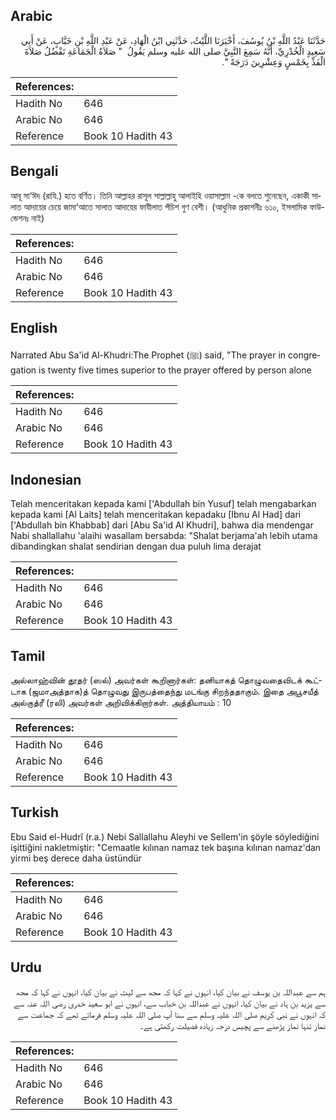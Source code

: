## Arabic


<div dir="rtl" lang="ar" style={{fontSize:'larger',backgroundColor:'#f8f9fa',padding:20}}>
حَدَّثَنَا عَبْدُ اللَّهِ بْنُ يُوسُفَ، أَخْبَرَنَا اللَّيْثُ، حَدَّثَنِي ابْنُ الْهَادِ، عَنْ عَبْدِ اللَّهِ بْنِ خَبَّابٍ، عَنْ أَبِي سَعِيدٍ الْخُدْرِيِّ، أَنَّهُ سَمِعَ النَّبِيَّ صلى الله عليه وسلم يَقُولُ ‏ "‏ صَلاَةُ الْجَمَاعَةِ تَفْضُلُ صَلاَةَ الْفَذِّ بِخَمْسٍ وَعِشْرِينَ دَرَجَةً ‏"‏‏.‏
</div>
<div style={{backgroundColor:'#f8f9fa',padding:20, marginBottom: 10}}><table> <thead> <tr> <th>References:</th> <th></th> </tr> </thead> <tbody><tr><td>Hadith No</td><td>646</td></tr><tr><td>Arabic No</td><td>646</td></tr><tr><td>Reference</td><td>Book 10 Hadith 43</td></tr></tbody></table></div>

## Bengali


<div dir="ltr" lang="bn" style={{fontSize:'larger',backgroundColor:'#f8f9fa',padding:20}}>
আবূ সা‘ঈদ (রাযি.) হতে বর্ণিত। তিনি আল্লাহর রাসূল সাল্লাল্লাহু আলাইহি ওয়াসাল্লাম -কে বলতে শুনেছেন, একাকী সালাত আদায়ের চেয়ে জামা‘আতে সালাত আদায়ের ফাযীলাত পঁচিশ গুণ বেশী। (আধুনিক প্রকাশনীঃ ৬১০, ইসলামিক ফাউন্ডেশনঃ নাই)
</div>
<div style={{backgroundColor:'#f8f9fa',padding:20, marginBottom: 10}}><table> <thead> <tr> <th>References:</th> <th></th> </tr> </thead> <tbody><tr><td>Hadith No</td><td>646</td></tr><tr><td>Arabic No</td><td>646</td></tr><tr><td>Reference</td><td>Book 10 Hadith 43</td></tr></tbody></table></div>

## English


<div dir="ltr" lang="en" style={{fontSize:'larger',backgroundColor:'#f8f9fa',padding:20}}>
Narrated Abu Sa'id Al-Khudri:The Prophet (ﷺ) said, "The prayer in congregation is twenty five times superior to the prayer offered by person alone
</div>
<div style={{backgroundColor:'#f8f9fa',padding:20, marginBottom: 10}}><table> <thead> <tr> <th>References:</th> <th></th> </tr> </thead> <tbody><tr><td>Hadith No</td><td>646</td></tr><tr><td>Arabic No</td><td>646</td></tr><tr><td>Reference</td><td>Book 10 Hadith 43</td></tr></tbody></table></div>

## Indonesian


<div dir="ltr" lang="id" style={{fontSize:'larger',backgroundColor:'#f8f9fa',padding:20}}>
Telah menceritakan kepada kami ['Abdullah bin Yusuf] telah mengabarkan kepada kami [Al Laits] telah menceritakan kepadaku [Ibnu Al Had] dari ['Abdullah bin Khabbab] dari [Abu Sa'id Al Khudri], bahwa dia mendengar Nabi shallallahu 'alaihi wasallam bersabda: "Shalat berjama'ah lebih utama dibandingkan shalat sendirian dengan dua puluh lima derajat
</div>
<div style={{backgroundColor:'#f8f9fa',padding:20, marginBottom: 10}}><table> <thead> <tr> <th>References:</th> <th></th> </tr> </thead> <tbody><tr><td>Hadith No</td><td>646</td></tr><tr><td>Arabic No</td><td>646</td></tr><tr><td>Reference</td><td>Book 10 Hadith 43</td></tr></tbody></table></div>

## Tamil


<div dir="ltr" lang="ta" style={{fontSize:'larger',backgroundColor:'#f8f9fa',padding:20}}>
அல்லாஹ்வின் தூதர் (ஸல்) அவர்கள் கூறினார்கள்: தனியாகத் தொழுவதைவிடக் கூட்டாக (ஜமாஅத்தாக)த் தொழுவது இருபத்தைந்து மடங்கு சிறந்ததாகும். இதை அபூசயீத் அல்குத்ரீ (ரலி) அவர்கள் அறிவிக்கிறார்கள். அத்தியாயம் : 10
</div>
<div style={{backgroundColor:'#f8f9fa',padding:20, marginBottom: 10}}><table> <thead> <tr> <th>References:</th> <th></th> </tr> </thead> <tbody><tr><td>Hadith No</td><td>646</td></tr><tr><td>Arabic No</td><td>646</td></tr><tr><td>Reference</td><td>Book 10 Hadith 43</td></tr></tbody></table></div>

## Turkish


<div dir="ltr" lang="tr" style={{fontSize:'larger',backgroundColor:'#f8f9fa',padding:20}}>
Ebu Said el-Hudrî (r.a.) Nebi Sallallahu Aleyhi ve Sellem'in şöyle söylediğini işittiğini nakletmiştir: "Cemaatle kılınan namaz tek başına kılınan namaz'dan yirmi beş derece daha üstündür
</div>
<div style={{backgroundColor:'#f8f9fa',padding:20, marginBottom: 10}}><table> <thead> <tr> <th>References:</th> <th></th> </tr> </thead> <tbody><tr><td>Hadith No</td><td>646</td></tr><tr><td>Arabic No</td><td>646</td></tr><tr><td>Reference</td><td>Book 10 Hadith 43</td></tr></tbody></table></div>

## Urdu


<div dir="rtl" lang="ur" style={{fontSize:'larger',backgroundColor:'#f8f9fa',padding:20}}>
ہم سے عبداللہ بن یوسف نے بیان کیا، انہوں نے کہا کہ مجھ سے لیث نے بیان کیا، انہوں نے کہا کہ مجھ سے یزید بن ہاد نے بیان کیا، انہوں نے عبداللہ بن خباب سے، انہوں نے ابو سعید خدری رضی اللہ عنہ سے کہ انہوں نے نبی کریم صلی اللہ علیہ وسلم سے سنا آپ صلی اللہ علیہ وسلم فرماتے تھے کہ جماعت سے نماز تنہا نماز پڑھنے سے پچیس درجہ زیادہ فضیلت رکھتی ہے۔
</div>
<div style={{backgroundColor:'#f8f9fa',padding:20, marginBottom: 10}}><table> <thead> <tr> <th>References:</th> <th></th> </tr> </thead> <tbody><tr><td>Hadith No</td><td>646</td></tr><tr><td>Arabic No</td><td>646</td></tr><tr><td>Reference</td><td>Book 10 Hadith 43</td></tr></tbody></table></div>